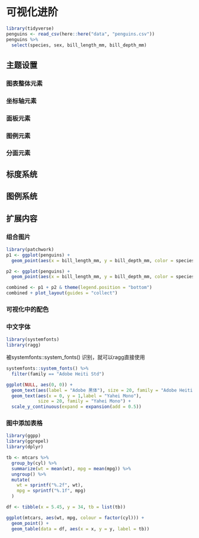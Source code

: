# 可视化进阶 {#ggplot2-scale}

```r
library(tidyverse)
penguins <- read_csv(here::here("data", "penguins.csv")) 
penguins %>%
  select(species, sex, bill_length_mm, bill_depth_mm)
```

## 主题设置
### 图表整体元素
### 坐标轴元素
### 面板元素
### 图例元素
### 分面元素 


## 标度系统


## 图例系统


## 扩展内容
### 组合图片 


```r
library(patchwork)
p1 <- ggplot(penguins) +
  geom_point(aes(x = bill_length_mm, y = bill_depth_mm, color = species))

p2 <- ggplot(penguins) +
  geom_point(aes(x = bill_length_mm, y = bill_depth_mm, color = species))

combined <- p1 + p2 & theme(legend.position = "bottom")
combined + plot_layout(guides = "collect")
```

### 可视化中的配色
### 中文字体 

```r
library(systemfonts)
library(ragg)
```

被systemfonts::system_fonts() 识别，就可以ragg直接使用
```r
systemfonts::system_fonts() %>% 
  filter(family == "Adobe Heiti Std")
```


```r
ggplot(NULL, aes(0, 0)) +
  geom_text(aes(label = "Adobe 黑体"), size = 20, family = "Adobe Heiti Std") +
  geom_text(aes(x = 0, y = 1,label = "Yahei Mono"), 
            size = 20, family = "Yahei Mono") +
  scale_y_continuous(expand = expansion(add = 0.5))
```

### 图中添加表格
```r
library(ggpp)
library(ggrepel)
library(dplyr)

tb <- mtcars %>%
  group_by(cyl) %>%
  summarize(wt = mean(wt), mpg = mean(mpg)) %>%
  ungroup() %>%
  mutate(
    wt = sprintf("%.2f", wt),
    mpg = sprintf("%.1f", mpg)
  )

df <- tibble(x = 5.45, y = 34, tb = list(tb))

ggplot(mtcars, aes(wt, mpg, colour = factor(cyl))) +
  geom_point() +
  geom_table(data = df, aes(x = x, y = y, label = tb))
```

